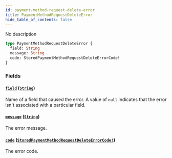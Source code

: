 ```yaml
---
id: payment-method-request-delete-error
title: PaymentMethodRequestDeleteError
hide_table_of_contents: false
---
```


No description

```graphql
type PaymentMethodRequestDeleteError {
  field: String
  message: String
  code: StoredPaymentMethodRequestDeleteErrorCode!
}
```

### Fields

#### [`field`](#) ([`String`](../../../developer/api-reference/scalars/string))

Name of a field that caused the error. A value of `null` indicates that the error isn't associated with a particular field.

#### [`message`](#) ([`String`](../../../developer/api-reference/scalars/string))

The error message.

#### [`code`](#) ([`StoredPaymentMethodRequestDeleteErrorCode!`](../../../developer/api-reference/enums/stored-payment-method-request-delete-error-code))

The error code.
